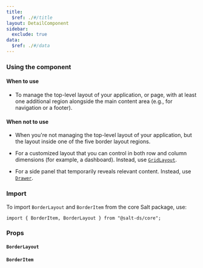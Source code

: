 ```yaml
---
title:
  $ref: ./#/title
layout: DetailComponent
sidebar:
  exclude: true
data:
  $ref: ./#/data
---
```


### Using the component

#### When to use

- To manage the top-level layout of your application, or page, with at least one additional region alongside the main content area (e.g., for navigation or a footer).

#### When not to use

- When you're not managing the top-level layout of your application, but the layout inside one of the five border layout regions.

- For a customized layout that you can control in both row and column dimensions (for example, a dashboard). Instead, use [`GridLayout`](../grid-layout).

- For a side panel that temporarily reveals relevant content. Instead, use [`Drawer`](../drawer).

### Import

To import `BorderLayout` and `BorderItem` from the core Salt package, use:

```
import { BorderItem, BorderLayout } from "@salt-ds/core";
```

### Props

#### `BorderLayout`

<PropsTable componentName="BorderLayout" />

#### `BorderItem`

<PropsTable componentName="BorderItem" />
